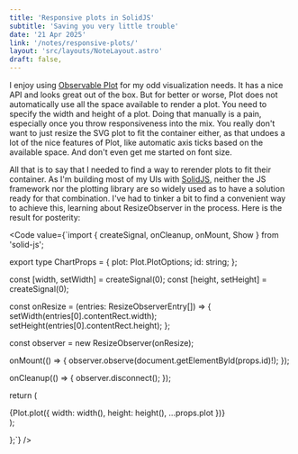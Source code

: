 ```yaml
---
title: 'Responsive plots in SolidJS'
subtitle: 'Saving you very little trouble'
date: '21 Apr 2025'
link: '/notes/responsive-plots/'
layout: 'src/layouts/NoteLayout.astro'
draft: false,
---
```



I enjoy using [Observable Plot](https://observablehq.com/plot/) for my odd visualization
needs. It has a nice API and looks great out of the box. But for better or worse, Plot does not
automatically use all the space available to render a plot. You need to specify the width and height
of a plot. Doing that manually is a pain, especially once you throw responsiveness into the mix.
You really don't want to just resize the SVG plot to fit the container either, as that undoes a
lot of the nice features of Plot, like automatic axis ticks based on the available space. And don't
even get me started on font size.

All that is to say that I needed to find a way to rerender plots to fit their container. As
I'm building most of my UIs with [SolidJS](https://solidjs.com/), neither the JS
framework nor the plotting library are so widely used as to have a solution ready for that
combination. I've had to tinker a bit to find a convenient way to achieve this, learning about
ResizeObserver in the process. Here is the result for posterity:

<Code
value={`import { createSignal, onCleanup, onMount, Show } from 'solid-js';


export type ChartProps = {
  plot: Plot.PlotOptions;
  id: string;
};

  const [width, setWidth] = createSignal(0);
  const [height, setHeight] = createSignal(0);

const onResize = (entries: ResizeObserverEntry[]) => {
setWidth(entries[0].contentRect.width);
setHeight(entries[0].contentRect.height);
};

const observer = new ResizeObserver(onResize);

onMount(() => {
observer.observe(document.getElementById(props.id)!);
});

onCleanup(() => {
observer.disconnect();
});

return (

<div
	id={props.id}
	class="w-full h-80">
	{Plot.plot({ width: width(), height: height(), ...props.plot })}
</div>
);

};`} />
